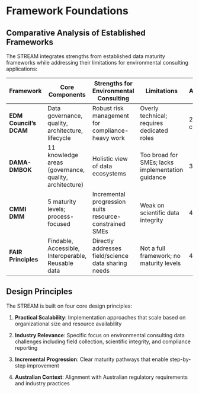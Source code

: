 # Framework Foundations

## Comparative Analysis of Established Frameworks

The STREAM integrates strengths from established data maturity frameworks while addressing their limitations for environmental consulting applications:

| **Framework** | **Core Components** | **Strengths for Environmental Consulting** | **Limitations** | **SME Applicability (1-5)** | **AU Regulatory Fit** |
|---------------|---------------------|------------------------------------------|----------------|---------------------------|------------------------|
| **EDM Council's DCAM** | Data governance, quality, architecture, lifecycle | Robust risk management for compliance-heavy work | Overly technical; requires dedicated roles | 2/5 (High complexity) | Moderate |
| **DAMA-DMBOK** | 11 knowledge areas (governance, quality, architecture) | Holistic view of data ecosystems | Too broad for SMEs; lacks implementation guidance | 3/5 | Good |
| **CMMI DMM** | 5 maturity levels; process-focused | Incremental progression suits resource-constrained SMEs | Weak on scientific data integrity | 4/5 | High |
| **FAIR Principles** | Findable, Accessible, Interoperable, Reusable data | Directly addresses field/science data sharing needs | Not a full framework; no maturity levels | 4/5 | High |

## Design Principles

The STREAM is built on four core design principles:

1. **Practical Scalability**: Implementation approaches that scale based on organizational size and resource availability

2. **Industry Relevance**: Specific focus on environmental consulting data challenges including field collection, scientific integrity, and compliance reporting

3. **Incremental Progression**: Clear maturity pathways that enable step-by-step improvement

4. **Australian Context**: Alignment with Australian regulatory requirements and industry practices
